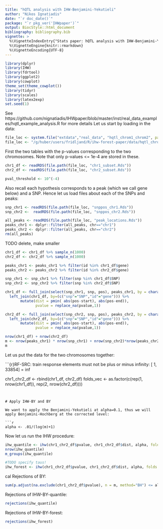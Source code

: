```yaml
---
title: "hQTL analysis with IHW-Benjamini-Yekutieli"
author: "Nikos Ignatiadis"
date: "`r doc_date()`"
package: "`r pkg_ver('IHWpaper')`"
output: BiocStyle::html_document
bibliography: bibliography.bib
vignette: >
  %\VignetteIndexEntry{"Stats paper: hQTL analysis with IHW-Benjamini-Yekutieli"}
  %\VignetteEngine{knitr::rmarkdown}
  %\VignetteEncoding{UTF-8}
---
```



```r
library(dplyr)
library(IHW)
library(fdrtool)
library(ggplot2)
library(cowplot)
theme_set(theme_cowplot())
library(tidyr)
library(scales)
library(latex2exp)
set.seed(1)
```
See https://github.com/nignatiadis/IHWpaper/blob/master/inst/real_data_examples/hqtl_example_analysis.R for more details
Let us start by loading in the data:

```r
file_loc <- system.file("extdata","real_data", "hqtl_chrom1_chrom2", package = "IHWpaper")
file_loc <- "/g/huber/users/fridljand/R/ihw-forest-paper/data/hqtl_chrom1_chrom2/"
```

First the two tables with the p-values corresponding to the two chromosomes. Note that only p-values <= 1e-4 are stored in these.
```r
chr1_df <- readRDS(file.path(file_loc, "chr1_subset.Rds"))
chr2_df <- readRDS(file.path(file_loc, "chr2_subset.Rds"))
```

```r
pval_threshold <- 10^(-4)
```

Also recall each hypothesis corresponds to a peak (which we call gene below) and a SNP. Hence let us load files about each of the SNPs and peaks:

```r
snp_chr1 <- readRDS(file.path(file_loc, "snppos_chr1.Rds"))
snp_chr2 <-  readRDS(file.path(file_loc, "snppos_chr2.Rds"))

all_peaks <- readRDS(file.path(file_loc, "peak_locations.Rds"))
peaks_chr1 <- dplyr::filter(all_peaks, chr=="chr1")
peaks_chr2 <- dplyr::filter(all_peaks, chr=="chr2")
rm(all_peaks)
```

TODO delete, make smaller
```r
chr1_df <- chr1_df %>% sample_n(1000)
chr2_df <- chr2_df %>% sample_n(1000)

peaks_chr1 <- peaks_chr1 %>% filter(id %in% chr1_df$gene)
peaks_chr2 <- peaks_chr2 %>% filter(id %in% chr2_df$gene)

snp_chr1 <- snp_chr1 %>% filter(snp %in% chr1_df$SNP)
snp_chr2 <- snp_chr2 %>% filter(snp %in% chr2_df$SNP)
```

```r
chr1_df <- full_join(select(snp_chr1, snp, pos), peaks_chr1, by = character()) %>%
  left_join(chr1_df, by=(c("snp"="SNP","id"="gene"))) %>%
       mutate(dist = pmin( abs(pos-start), abs(pos-end)),
              pvalue = replace_na(pvalue,1))

chr2_df <- full_join(select(snp_chr2, snp, pos), peaks_chr2, by = character()) %>%
  left_join(chr2_df, by=(c("snp"="SNP","id"="gene"))) %>%
       mutate(dist = pmin( abs(pos-start), abs(pos-end)),
              pvalue = replace_na(pvalue,1))
```

```r
nrow(chr1_df) + nrow(chr2_df)
m <- nrow(peaks_chr1) * nrow(snp_chr1) + nrow(snp_chr2)*nrow(peaks_chr2)
m 
```

Let us put the data for the two chromosomes together:

```{r}RF-SRC:  train response elements must not be plus or minus infinity:  [         1,      33854] =          inf 

chr1_chr2_df <- rbind(chr1_df, chr2_df)
folds_vec <- as.factor(c(rep(1, nrow(chr1_df)), rep(2, nrow(chr2_df))))
```


# Apply IHW-BY and BY

We want to apply the Benjamini-Yekutieli at alpha=0.1, thus we will apply Benjamini-Hochberg at the corrected level:

```r
alpha <- .01/(log(m)+1)
```

Now let us run the IHW procedure:
```r
ihw_quantile <- ihw(chr1_chr2_df$pvalue, chr1_chr2_df$dist, alpha, folds = folds_vec)
nrow(ihw_quantile)
m_groups(ihw_quantile)
```

```r
#TODO specify taus!
ihw_forest <- ihw(chr1_chr2_df$pvalue, chr1_chr2_df$dist, alpha, folds = folds_vec, stratification_method = "forest", n_censor_thres = 1, ntrees = 1)
```

cal
Rejections of BY:

```r
sum(p.adjust(na.exclude(chr1_chr2_df$pvalue), n = m, method="BH") <= alpha)
```

Rejections of IHW-BY-quantile:

```r
rejections(ihw_quantile)
```
Rejections of IHW-BY-forest:

```r
rejections(ihw_forest)
```

